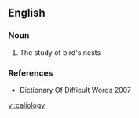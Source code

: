 ==English==

===Noun===
{{en-noun|-}}

# The study of bird's nests

===References===
* Dictionary Of Difficult Words 2007

[[vi:caliology]]